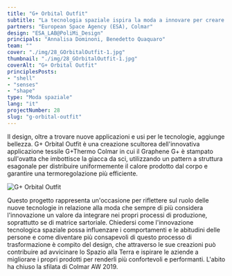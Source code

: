 ```yaml
---
title: "G+ Orbital Outfit"
subtitle: "La tecnologia spaziale ispira la moda a innovare per creare prodotti più confortevoli e performanti, oltre che belli."
partners: "European Space Agency (ESA), Colmar"
design: "ESA_LAB@PoliMi_Design"
principals: "Annalisa Dominoni, Benedetto Quaquaro"
team: ""
cover: "./img/28_GOrbitalOutfit-1.jpg"
thumbnail: "./img/28_GOrbitalOutfit-1.jpg"
coverAlt: "G+ Orbital Outfit"
principlesPosts: 
- "shell"
- "senses"
- "shape"
type: "Moda spaziale"
lang: "it"
projectNumber: 28
slug: "g-orbital-outfit"
---
```



Il design, oltre a trovare nuove applicazioni e usi per le tecnologie, aggiunge bellezza. G+ Orbital Outfit è una creazione scultorea dell'innovativa applicazione tessile G+Thermo Colmar in cui il Graphene G+ è stampato sull'ovatta che imbottisce la giacca da sci, utilizzando un pattern a struttura esagonale per distribuire uniformemente il calore prodotto dal corpo e garantire una termoregolazione più efficiente.

<Image src={Image1} alt="G+ Orbital Outfit" class="w-full h-auto"/>

Questo progetto rappresenta un'occasione per riflettere sul ruolo delle nuove tecnologie in relazione alla moda che sempre di più considera l'innovazione un valore da integrare nei propri processi di produzione, soprattutto se di matrice sartoriale. Chiedersi come l'innovazione tecnologica spaziale possa influenzare i comportamenti e le abitudini delle persone e come diventare più consapevoli di questo processo di trasformazione è compito del design, che attraverso le sue creazioni può contribuire ad avvicinare lo Spazio alla Terra e ispirare le aziende a migliorare i propri prodotti per renderli più confortevoli e performanti. L'abito ha chiuso la sfilata di Colmar AW 2019.